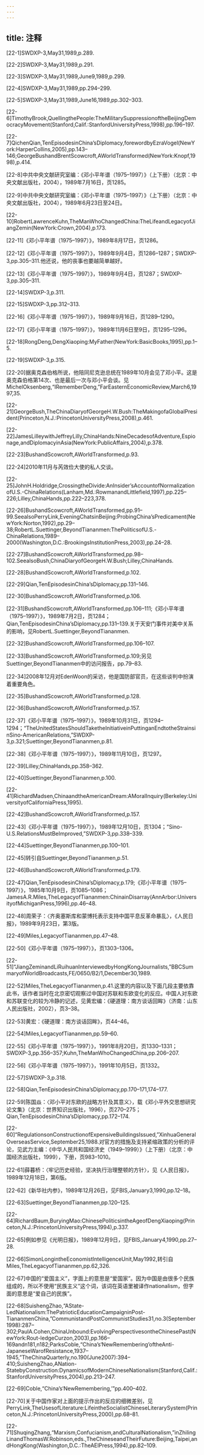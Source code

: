 ```yaml
---
---
---
```

title: 注释
---





[22-1]SWDXP-3,May31,1989,p.289.

[22-2]SWDXP-3,May31,1989,p.291.

[22-3]SWDXP-3,May31,1989,June9,1989,p.299.

[22-4]SWDXP-3,May31,1989,pp.294–299.

[22-5]SWDXP-3,May31,1989,June16,1989,pp.302–303.

[22-6]TimothyBrook,QuellingthePeople:TheMilitarySuppressionoftheBeijingDemocracyMovement(Stanford,Calif.:StanfordUniversityPress,1998),pp.196–197.

[22-7]QichenQian,TenEpisodesinChina’sDiplomacy,forewordbyEzraVogel(NewYork:HarperCollins,2005),pp.143–146;GeorgeBushandBrentScowcroft,AWorldTransformed(NewYork:Knopf,1998),p.414.

[22-8]中共中央文献研究室编：《邓小平年谱（1975–1997）》（上下册）（北京：中央文献出版社，2004），1989年7月16日，页1285。

[22-9]中共中央文献研究室编：《邓小平年谱（1975–1997）》（上下册）（北京：中央文献出版社，2004），1989年6月23日至24日。

[22-10]RobertLawrenceKuhn,TheManWhoChangedChina:TheLifeandLegacyofJiangZemin(NewYork:Crown,2004),p.173.

[22-11]《邓小平年谱（1975–1997）》，1989年8月17日，页1286。

[22-12]《邓小平年谱（1975–1997）》，1989年9月4日，页1286–1287；SWDXP-3,pp.305–311.他还说，他的丧事也要越简单越好。

[22-13]《邓小平年谱（1975–1997）》，1989年9月4日，页1287；SWDXP-3,pp.305–311.

[22-14]SWDXP-3,p.311.

[22-15]SWDXP-3,pp.312–313.

[22-16]《邓小平年谱（1975–1997）》，1989年9月16日，页1289–1290。

[22-17]《邓小平年谱（1975–1997）》，1989年11月6日至9日，页1295–1296。

[22-18]RongDeng,DengXiaoping:MyFather(NewYork:BasicBooks,1995),pp.1–5.

[22-19]SWDXP-3,p.315.

[22-20]据奥克森伯格所说，他陪同尼克逊总统在1989年10月会见了邓小平。这是奥克森伯格第14次、也是最后一次与邓小平会谈。见MichelOksenberg,“IRememberDeng,”FarEasternEconomicReview,March6,1997,35.

[22-21]GeorgeBush,TheChinaDiaryofGeorgeH.W.Bush:TheMakingofaGlobalPresident(Princeton,N.J.:PrincetonUniversityPress,2008),p.461.

[22-22]JamesLilleywithJeffreyLilly,ChinaHands:NineDecadesofAdventure,Espionage,andDiplomacyinAsia(NewYork:PublicAffairs,2004),p.378.

[22-23]BushandScowcroft,AWorldTransformed,p.93.

[22-24]2010年11月与芮效俭大使的私人交谈。

[22-25]JohnH.Holdridge,CrossingtheDivide:AnInsider’sAccountofNormalizationofU.S.-ChinaRelations(Lanham,Md.:RowmanandLittlefield,1997),pp.225–226;Lilley,ChinaHands,pp.222–223,378.

[22-26]BushandScowcroft,AWorldTransformed,pp.91–99.SeealsoPerryLink,EveningChatsinBeijing:ProbingChina’sPredicament(NewYork:Norton,1992),pp.29–38;RobertL.Suettinger,BeyondTiananmen:ThePoliticsofU.S.-ChinaRelations,1989–2000(Washington,D.C.:BrookingsInstitutionPress,2003),pp.24–28.

[22-27]BushandScowcroft,AWorldTransformed,pp.98–102.SeealsoBush,ChinaDiaryofGeorgeH.W.Bush;Lilley,ChinaHands.

[22-28]BushandScowcroft,AWorldTransformed,p.102.

[22-29]Qian,TenEpisodesinChina’sDiplomacy,pp.131–146.

[22-30]BushandScowcroft,AWorldTransformed,p.106.

[22-31]BushandScowcroft,AWorldTransformed,pp.106–111;《邓小平年谱（1975–1997）》，1989年7月2日，页1284；Qian,TenEpisodesinChina’sDiplomacy,pp.131–139.关于天安门事件对美中关系的影响，见RobertL.Suettinger,BeyondTiananmen.

[22-32]BushandScowcroft,AWorldTransformed,pp.106–107.

[22-33]BushandScowcroft,AWorldTransformed,p.109;另见Suettinger,BeyondTiananmen中的访问报告，pp.79–83.

[22-34]2008年12月对EdenWoon的采访，他是国防部官员，在这些谈判中扮演着重要角色。

[22-35]BushandScowcroft,AWorldTransformed,p.128.

[22-36]BushandScowcroft,AWorldTransformed,p.157.

[22-37]《邓小平年谱（1975–1997）》，1989年10月31日，页1294–1294；“TheUnitedStatesShouldTaketheInitiativeinPuttinganEndtotheStrainsinSino-AmericanRelations,”SWDXP-3,p.321;Suettinger,BeyondTiananmen,p.81.

[22-38]《邓小平年谱（1975–1997）》，1989年11月10日，页1297。

[22-39]Lilley,ChinaHands,pp.358–362.

[22-40]Suettinger,BeyondTiananmen,p.100.

[22-41]RichardMadsen,ChinaandtheAmericanDream:AMoralInquiry(Berkeley:UniversityofCaliforniaPress,1995).

[22-42]BushandScowcroft,AWorldTransformed,p.157.

[22-43]《邓小平年谱（1975–1997）》，1989年12月10日，页1304；“Sino-U.S.RelationsMustBeImproved,”SWDXP-3,pp.338–339.

[22-44]Suettinger,BeyondTiananmen,pp.100–101.

[22-45]转引自Suettinger,BeyondTiananmen,p.51.

[22-46]BushandScowcroft,AWorldTransformed,p.179.

[22-47]Qian,TenEpisodesinChina’sDiplomacy,p.179;《邓小平年谱（1975–1997）》，1985年10月9日，页1085–1086；JamesA.R.Miles,TheLegacyofTiananmen:ChinainDisarray(AnnArbor:UniversityofMichiganPress,1996),pp.46–48.

[22-48]周荣子：〈齐奥塞斯库和蒙博托表示支持中国平息反革命暴乱〉，《人民日报》，1989年9月23日，第3版。

[22-49]Miles,LegacyofTiananmen,pp.47–48.

[22-50]《邓小平年谱（1975–1997）》，页1303–1306。

[22-51]“JiangZeminandLiRuihuanInterviewedbyHongKongJournalists,”BBCSummaryofWorldBroadcasts,FE/0650/B2/1,December30,1989.

[22-52]Miles,TheLegacyofTiananmen,p.41.这里的内容以及下面几段主要依靠此书，该作者当时在北京密切观察过中国对苏联和东欧变化的反应。中国人对东欧和苏联变化的较为冷静的记述，见黄宏编：《硬道理：南方谈话回眸》（济南：山东人民出版社，2002），页3–38。

[22-53]黄宏：《硬道理：南方谈话回眸》，页44–46。

[22-54]Miles,LegacyofTiananmen,pp.59–60.

[22-55]《邓小平年谱（1975–1997）》，1991年8月20日，页1330–1331；SWDXP-3,pp.356–357;Kuhn,TheManWhoChangedChina,pp.206–207.

[22-56]《邓小平年谱（1975–1997）》，1991年10月5日，页1332。

[22-57]SWDXP-3,p.318.

[22-58]Qian,TenEpisodesinChina’sDiplomacy,pp.170–171,174–177.

[22-59]陈国焱：〈邓小平对东欧的战略方针及其意义〉，载《邓小平外交思想研究论文集》（北京：世界知识出版社，1996），页270–275；Qian,TenEpisodesinChina’sDiplomacy,pp.172–174.

[22-60]“RegulationsonConstructionofExpensiveBuildingsIssued,”XinhuaGeneralOverseasService,September25,1988.对官方的措施及支持紧缩政策的分析的评论，见武力主编：《中华人民共和国经济史（1949–1999）》（上下册）（北京：中国经济出版社，1999），下册，页983–1010。

[22-61]薛暮桥：〈牢记历史经验，坚决执行治理整顿的方针〉，见《人民日报》，1989年12月18日，第6版。

[22-62]《新华社内参》，1989年12月26日，见FBIS,January3,1990,pp.12–18。

[22-63]Suettinger,BeyondTiananmen,pp.120–125.

[22-64]RichardBaum,BuryingMao:ChinesePoliticsintheAgeofDengXiaoping(Princeton,N.J.:PrincetonUniversityPress,1994),p.337.

[22-65]例如参见《光明日报》，1989年12月9日，见FBIS,January4,1990,pp.27–28.

[22-66]SimonLongintheEconomistIntelligenceUnit,May1992,转引自Miles,TheLegacyofTiananmen,pp.62,326.

[22-67]中国的“爱国主义”，字面上的意思是“爱国家”。因为中国是由很多个民族组成的，所以不使用“民族主义”这个词，该词在英语里被译作nationalism，但字面的意思是“爱自己的民族”。

[22-68]SuishengZhao,“AState-LedNationalism:ThePatrioticEducationCampaigninPost-TiananmenChina,”CommunistandPostCommunistStudies31,no.3(September1998):287–302;PaulA.Cohen,ChinaUnbound:EvolvingPerspectivesontheChinesePast(NewYork:Rout-ledgeCurzon,2003),pp.166–169andn181,n182;ParksCoble,“China’s‘NewRemembering’oftheAnti-JapaneseWarofResistance,1937–1945,”TheChinaQuarterly,no.190(June2007):394–410;SuishengZhao,ANation-StatebyConstruction:DynamicsofModernChineseNationalism(Stanford,Calif.:StanfordUniversityPress,2004),pp.213–247.

[22-69]Coble,“China’s‘NewRemembering,’”pp.400–402.

[22-70]关于中国作家对上面的提示作出的反应的细微差别，见PerryLink,TheUsesofLiterature:LifeintheSocialistChineseLiterarySystem(Princeton,N.J.:PrincetonUniversityPress,2000),pp.68–81.

[22-71]ShuqingZhang,“Marxism,Confucianism,andCulturalNationalism,”inZhilingLinandThomasW.Robinson,eds.,TheChineseandTheirFuture:Beijing,Taipei,andHongKong(Washington,D.C.:TheAEIPress,1994),pp.82–109.